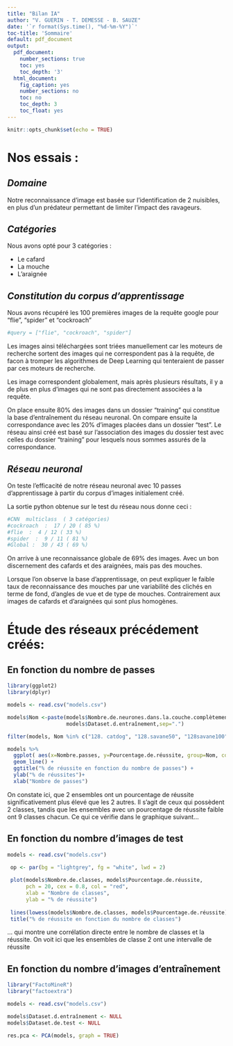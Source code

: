 ```yaml
---
title: "Bilan IA"
author: "V. GUERIN - T. DEMESSE - B. SAUZE"
date: '`r format(Sys.time(), "%d-%m-%Y")`'
toc-title: 'Sommaire'
default: pdf_document
output:
  pdf_document:
    number_sections: true 
    toc: yes
    toc_depth: '3'
  html_document:
    fig_caption: yes
    number_sections: no
    toc: no
    toc_depth: 3
    toc_float: yes
---
```


```r
knitr::opts_chunk$set(echo = TRUE)
```

# **Nos essais :**

## *Domaine*

Notre reconnaissance d'image est basée sur l'identification de 2 nuisibles, en plus d'un prédateur permettant de limiter l'impact des ravageurs.

## *Catégories*

Nous avons opté pour 3 catégories :

* Le cafard
* La mouche
* L'araignée

## *Constitution du corpus d'apprentissage*

Nous avons récupéré les 100 premières images de la requête google pour "flie", "spider" et "cockroach"

```r
#query = ["flie", "cockroach", "spider"]
```

Les images ainsi téléchargées sont triées manuellement car les moteurs de recherche sortent des images qui ne correspondent pas à la requête, de facon à tromper les algorithmes de Deep Learning qui tenteraient de passer par ces moteurs de recherche.

Les image correspondent globalement, mais après plusieurs résultats, il y a de plus en plus d'images qui ne sont pas directement associées a la requête.

On place ensuite 80% des images dans un dossier "training" qui constitue la base d'entraînement du réseau neuronal. On compare ensuite la correspondance avec les 20% d'images placées dans un dossier "test". Le réseau ainsi créé est basé sur l'association des images du dossier test avec celles du dossier "training" pour lesquels nous sommes assurés de la correspondance.        

## *Réseau neuronal*

On teste l'efficacité de notre réseau neuronal avec 10 passes d'apprentissage à partir du corpus d'images initialement créé.

La sortie python obtenue sur le test du réseau nous donne ceci :
```r
#CNN  multiclass  ( 3 catégories)
#cockroach  :  17 / 20 ( 85 %)
#flie  :  4 / 12 ( 33 %)
#spider  :  9 / 11 ( 81 %)
#Global :  30 / 43 ( 69 %)
```

On arrive à une reconnaissance globale de 69% des images. Avec un bon discernement des cafards et des araignées, mais pas des mouches.

Lorsque l'on observe la base d'apprentissage, on peut expliquer le faible taux de reconnaissance des mouches par une variabilité des clichés en terme de fond, d'angles de vue et de type de mouches. Contrairement aux images de cafards et d'araignées qui sont plus homogènes.

\newpage

# **Étude des réseaux précédement créés:**

## En fonction du nombre de passes

```r
library(ggplot2)
library(dplyr)

models <- read.csv("models.csv")

models$Nom <-paste(models$Nombre.de.neurones.dans.la.couche.complètement.connectée,
                   models$Dataset.d.entraînement,sep=".")

filter(models, Nom %in% c("128. catdog", "128.savane50", "128savane100", "512.savane100"))

models %>%
  ggplot( aes(x=Nombre.passes, y=Pourcentage.de.réussite, group=Nom, color=Nom)) +
  geom_line() +
  ggtitle("% de réussite en fonction du nombre de passes") +
  ylab("% de réussites")+
  xlab("Nombre de passes")
```

On constate ici, que 2 ensembles ont un pourcentage de réussite significativement plus élevé que les 2 autres. Il s'agit de ceux qui possèdent 2 classes, tandis que les ensembles avec un pourcentage de réussite faible ont 9 classes chacun. Ce qui ce vérifie dans le graphique suivant...

\newpage

## En fonction du nombre d'images de test

```r
models <- read.csv("models.csv")

 op <- par(bg = "lightgrey", fg = "white", lwd = 2)
 
 plot(models$Nombre.de.classes, models$Pourcentage.de.réussite,  
      pch = 20, cex = 0.8, col = "red", 
      xlab = "Nombre de classes",
      ylab = "% de réussite")
 
 lines(lowess(models$Nombre.de.classes, models$Pourcentage.de.réussite), col = "black")
 title("% de réussite en fonction du nombre de classes")  
```

... qui montre une corrélation directe entre le nombre de classes et la réussite. On voit ici que les ensembles de classe 2 ont une intervalle de réussite

\newpage

## En fonction du nombre d'images d'entraînement

```r
library("FactoMineR")
library("factoextra")

models <- read.csv("models.csv")

models$Dataset.d.entraînement <- NULL
models$Dataset.de.test <- NULL

res.pca <- PCA(models, graph = TRUE)

```


